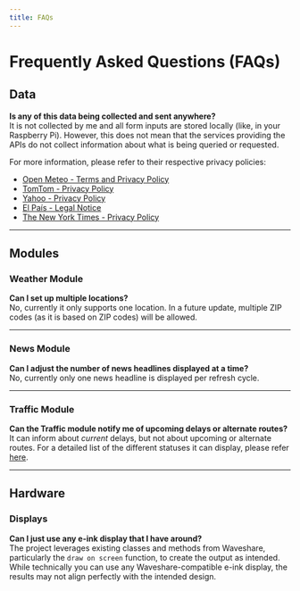 ```yaml
---
title: FAQs
---
```


# Frequently Asked Questions (FAQs)

## Data

**Is any of this data being collected and sent anywhere?**  
It is not collected by me and all form inputs are stored locally (like, in your Raspberry Pi). However, this does not mean that the services providing the APIs do not collect information about what is being queried or requested.  

For more information, please refer to their respective privacy policies:  

- [Open Meteo - Terms and Privacy Policy](https://open-meteo.com/en/terms)  
- [TomTom - Privacy Policy](https://www.tomtom.com/privacy/en_gb/)  
- [Yahoo - Privacy Policy](https://legal.yahoo.com/us/en/yahoo/terms/product-atos/apiforydn/index.html)  
- [El País - Legal Notice](https://elpais.com/info/aviso-legal/)  
- [The New York Times - Privacy Policy](https://help.nytimes.com/hc/en-us/articles/10940941449492-The-New-York-Times-Company-Privacy-Policy)  

---

## Modules

### Weather Module
**Can I set up multiple locations?**  
No, currently it only supports one location. In a future update, multiple ZIP codes (as it is based on ZIP codes) will be allowed.

---

### News Module
**Can I adjust the number of news headlines displayed at a time?**  
No, currently only one news headline is displayed per refresh cycle.

---

### Traffic Module
**Can the Traffic module notify me of upcoming delays or alternate routes?**  
It can inform about _current_ delays, but not about upcoming or alternate routes. For a detailed list of the different statuses it can display, please refer [here](http://localhost:3000/display-hub-e-ink-display-dashboard-docs/docs/modules/traffic#information-displayed).

---

## Hardware


### Displays
**Can I just use any e-ink display that I have around?**  
The project leverages existing classes and methods from Waveshare, particularly the `draw on screen` function, to create the output as intended. While technically you can use any Waveshare-compatible e-ink display, the results may not align perfectly with the intended design.
